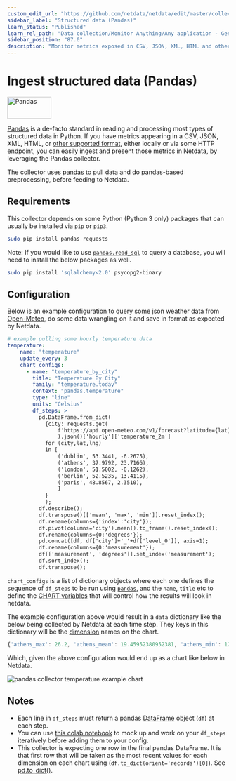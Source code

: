 ```yaml
---
custom_edit_url: "https://github.com/netdata/netdata/edit/master/collectors/python.d.plugin/pandas/README.md"
sidebar_label: "Structured data (Pandas)"
learn_status: "Published"
learn_rel_path: "Data collection/Monitor Anything/Any application - Generic Collectors"
sidebar_position: "87.0"
description: "Monitor metrics exposed in CSV, JSON, XML, HTML and other formats, with a Python collector that gathers metrics from a pandas dataframe."
---
```



# Ingest structured data (Pandas)

<a href="https://pandas.pydata.org/" target="_blank">
  <img src="https://pandas.pydata.org/docs/_static/pandas.svg" alt="Pandas" width="100px" height="50px" />
 </a>

[Pandas](https://pandas.pydata.org/) is a de-facto standard in reading and processing most types of structured data in Python.
If you have metrics appearing in a CSV, JSON, XML, HTML, or [other supported format](https://pandas.pydata.org/docs/user_guide/io.html), 
either locally or via some HTTP endpoint, you can easily ingest and present those metrics in Netdata, by leveraging the Pandas collector.

The collector uses [pandas](https://pandas.pydata.org/) to pull data and do pandas-based 
preprocessing, before feeding to Netdata.

## Requirements

This collector depends on some Python (Python 3 only) packages that can usually be installed via `pip` or `pip3`.

```bash
sudo pip install pandas requests
```

Note: If you would like to use [`pandas.read_sql`](https://pandas.pydata.org/docs/reference/api/pandas.read_sql.html) to query a database, you will need to install the below packages as well.

```bash
sudo pip install 'sqlalchemy<2.0' psycopg2-binary
```

## Configuration

Below is an example configuration to query some json weather data from [Open-Meteo](https://open-meteo.com), 
do some data wrangling on it and save in format as expected by Netdata.

```yaml
# example pulling some hourly temperature data
temperature:
    name: "temperature"
    update_every: 3
    chart_configs:
      - name: "temperature_by_city"
        title: "Temperature By City"
        family: "temperature.today"
        context: "pandas.temperature"
        type: "line"
        units: "Celsius"
        df_steps: >
          pd.DataFrame.from_dict(
            {city: requests.get(
                f'https://api.open-meteo.com/v1/forecast?latitude={lat}&longitude={lng}&hourly=temperature_2m'
                ).json()['hourly']['temperature_2m'] 
            for (city,lat,lng) 
            in [
                ('dublin', 53.3441, -6.2675),
                ('athens', 37.9792, 23.7166),
                ('london', 51.5002, -0.1262),
                ('berlin', 52.5235, 13.4115),
                ('paris', 48.8567, 2.3510),
                ]
            }
            );                                                         # use dictionary comprehension to make multiple requests;
          df.describe();                                               # get aggregate stats for each city;
          df.transpose()[['mean', 'max', 'min']].reset_index();        # just take mean, min, max;
          df.rename(columns={'index':'city'});                         # some column renaming;
          df.pivot(columns='city').mean().to_frame().reset_index();    # force to be one row per city;
          df.rename(columns={0:'degrees'});                            # some column renaming;
          pd.concat([df, df['city']+'_'+df['level_0']], axis=1);       # add new column combining city and summary measurement label;
          df.rename(columns={0:'measurement'});                        # some column renaming;
          df[['measurement', 'degrees']].set_index('measurement');     # just take two columns we want;
          df.sort_index();                                             # sort by city name;
          df.transpose();                                              # transpose so its just one wide row;
```

`chart_configs` is a list of dictionary objects where each one defines the sequence of `df_steps` to be run using [`pandas`](https://pandas.pydata.org/), 
and the `name`, `title` etc to define the 
[CHART variables](https://learn.netdata.cloud/docs/agent/collectors/python.d.plugin#global-variables-order-and-chart) 
that will control how the results will look in netdata.

The example configuration above would result in a `data` dictionary like the below being collected by Netdata 
at each time step. They keys in this dictionary will be the 
[dimension](https://learn.netdata.cloud/docs/agent/web#dimensions) names on the chart.

```javascript
{'athens_max': 26.2, 'athens_mean': 19.45952380952381, 'athens_min': 12.2, 'berlin_max': 17.4, 'berlin_mean': 10.764285714285714, 'berlin_min': 5.7, 'dublin_max': 15.3, 'dublin_mean': 12.008928571428571, 'dublin_min': 6.6, 'london_max': 18.9, 'london_mean': 12.510714285714286, 'london_min': 5.2, 'paris_max': 19.4, 'paris_mean': 12.054166666666665, 'paris_min': 4.8}
```

Which, given the above configuration would end up as a chart like below in Netdata.

![pandas collector temperature example chart](https://user-images.githubusercontent.com/2178292/195075312-8ce8cf68-5172-48e3-af09-104ffecfcdd6.png)

## Notes
- Each line in `df_steps` must return a pandas 
[DataFrame](https://pandas.pydata.org/docs/reference/api/pandas.DataFrame.html) object (`df`) at each step.
- You can use 
[this colab notebook](https://colab.research.google.com/drive/1VYrddSegZqGtkWGFuiUbMbUk5f3rW6Hi?usp=sharing) 
to mock up and work on your `df_steps` iteratively before adding them to your config.
- This collector is expecting one row in the final pandas DataFrame. It is that first row that will be taken 
as the most recent values for each dimension on each chart using (`df.to_dict(orient='records')[0]`). 
See [pd.to_dict()](https://pandas.pydata.org/docs/reference/api/pandas.DataFrame.to_dict.html).
